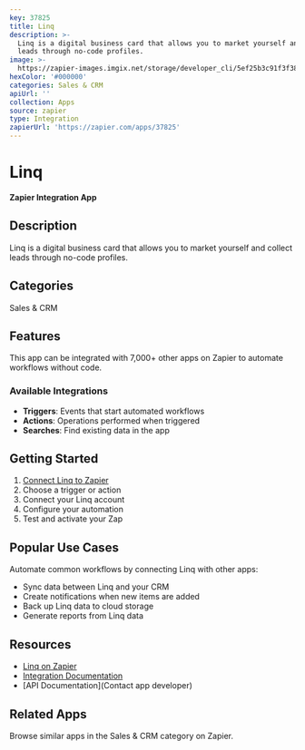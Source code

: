 ```yaml
---
key: 37825
title: Linq
description: >-
  Linq is a digital business card that allows you to market yourself and collect
  leads through no-code profiles.
image: >-
  https://zapier-images.imgix.net/storage/developer_cli/5ef25b3c91f3f383f7d6d59cc4233efd.png?auto=format%2Ccompress&ixlib=python-3.0.0&q=50
hexColor: '#000000'
categories: Sales & CRM
apiUrl: ''
collection: Apps
source: zapier
type: Integration
zapierUrl: 'https://zapier.com/apps/37825'
---
```

# Linq

**Zapier Integration App**

## Description

Linq is a digital business card that allows you to market yourself and collect leads through no-code profiles.

## Categories

Sales & CRM

## Features

This app can be integrated with 7,000+ other apps on Zapier to automate workflows without code.

### Available Integrations

- **Triggers**: Events that start automated workflows
- **Actions**: Operations performed when triggered
- **Searches**: Find existing data in the app

## Getting Started

1. [Connect Linq to Zapier](https://zapier.com/apps/37825)
2. Choose a trigger or action
3. Connect your Linq account
4. Configure your automation
5. Test and activate your Zap

## Popular Use Cases

Automate common workflows by connecting Linq with other apps:

- Sync data between Linq and your CRM
- Create notifications when new items are added
- Back up Linq data to cloud storage
- Generate reports from Linq data

## Resources

- [Linq on Zapier](https://zapier.com/apps/37825)
- [Integration Documentation](https://zapier.com/apps/37825/integrations)
- [API Documentation](Contact app developer)

## Related Apps

Browse similar apps in the Sales & CRM category on Zapier.
